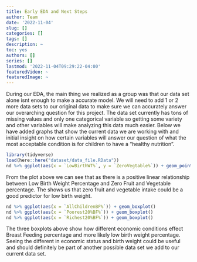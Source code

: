 ```yaml
---
title: Early EDA and Next Steps
author: Team
date: '2022-11-04'
slug: []
categories: []
tags: []
description: ~
toc: yes
authors: []
series: []
lastmod: '2022-11-04T09:29:22-04:00'
featuredVideo: ~
featuredImage: ~
---
```



During our EDA, the main thing we realized as a group was that our data set alone isnt enough to make a accurate model. We will need to add 1 or 2 more data sets to our original data to make sure we can accurately answer our overarching question for this project. The data set currently has tons of missing values and only one categorical variable so getting some variety and other variables will make analyzing this data much easier. Below we have added graphs that show the current data we are working with and initial insight on how certain variables will answer our question of what the most acceptable condition is for children to have a “healthy nutrition”. 


 
```r
library(tidyverse)
load(here::here("dataset/data_file.RData"))
nd %>% ggplot(aes(x = `LowBirthWT%`, y = `ZeroVegtable%`)) + geom_point()
```
From the plot above we can see that as there is a positive linear relationship between Low Birth Weight Percentage and Zero Fruit and Vegetable percentage. The shows us that zero fruit and vegetable intake could be a good predictor for low birth weight.



```r
nd %>% ggplot(aes(x = `AllChildrenBF%`)) + geom_boxplot()
nd %>% ggplot(aes(x = `Poorest20%BF%`)) + geom_boxplot()
nd %>% ggplot(aes(x = `Richest20%BF%`)) + geom_boxplot()
```
The three boxplots above show how different economic conditions effect Breast Feeding percentage and more likely low birth weight percentage. Seeing the different in economic status and birth weight could be useful and should definitely be part of another possible data set we add to our current data set.
